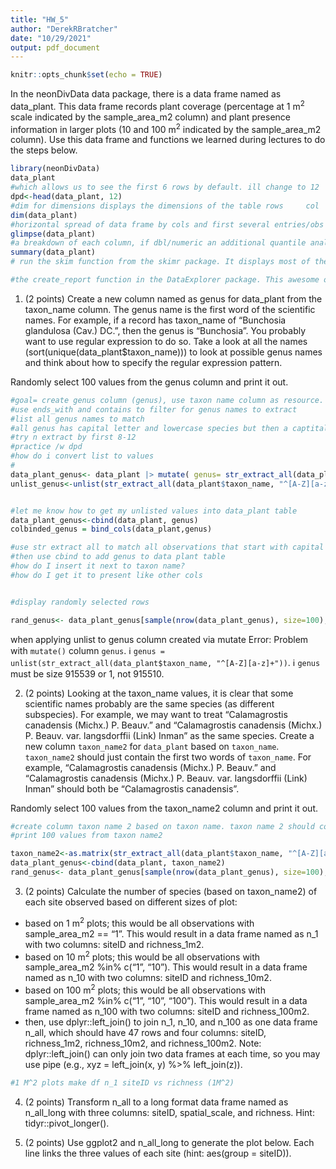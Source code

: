 ```yaml
---
title: "HW_5"
author: "DerekRBratcher"
date: "10/29/2021"
output: pdf_document
---
```


```r
knitr::opts_chunk$set(echo = TRUE)
```

In the neonDivData data package, there is a data frame named as data_plant. This data frame records plant coverage (percentage at 1 m^2^ scale indicated by the sample_area_m2 column) and plant presence information in larger plots (10 and 100 m^2^ indicated by the sample_area_m2 column). Use this data frame and functions we learned during lectures to do the steps below.
```r
library(neonDivData)
data_plant
#which allows us to see the first 6 rows by default. ill change to 12
dpd<-head(data_plant, 12)
#dim for dimensions displays the dimensions of the table rows     col
dim(data_plant)
#horizontal spread of data frame by cols and first several entries/obs
glimpse(data_plant)
#a breakdown of each column, if dbl/numeric an additional quantile analysis applied 
summary(data_plant) 
# run the skim function from the skimr package. It displays most of the numerical attributes from summary, but it also displays missing values, more quantile information and an inline histogram for each variable!

#the create_report function in the DataExplorer package. This awesome one line function will pull a full data profile of your data frame. It will produce an html file with the basic statistics, structure, missing data, distribution visualizations, correlation matrix and principal component analysis for your data frame! 
```


1. (2 points) Create a new column named as genus for data_plant from the taxon_name column. The genus name is the first word of the scientific names. For example, if a record has taxon_name of "Bunchosia glandulosa (Cav.) DC.", then the genus is "Bunchosia". You probably want to use regular expression to do so. Take a look at all the names (sort(unique(data_plant$taxon_name))) to look at possible genus names and think about how to specify the regular expression pattern. 

Randomly select 100 values from the genus column and print it out.


```r
#goal= create genus column (genus), use taxon name column as resource. use regex
#use ends_with and contains to filter for genus names to extract
#list all genus names to match
#all genus has capital letter and lowercase species but then a captital abbrv
#try n extract by first 8-12 
#practice /w dpd
#how do i convert list to values
#
data_plant_genus<- data_plant |> mutate( genus= str_extract_all(data_plant$taxon_name, "^[A-Z][a-z]+"))
unlist_genus<-unlist(str_extract_all(data_plant$taxon_name, "^[A-Z][a-z]+"))


#let me know how to get my unlisted values into data_plant table
data_plant_genus<-cbind(data_plant, genus)
colbinded_genus = bind_cols(data_plant,genus)

#use str extract all to match all observations that start with capital alphanumeric followed by any number of lowercase alpha numerics and a space 
#then use cbind to add genus to data plant table
#how do I insert it next to taxon name?
#how do I get it to present like other cols


#display randomly selected rows

rand_genus<- data_plant_genus[sample(nrow(data_plant_genus), size=100), ]
```
when applying unlist to genus column created via mutate
Error: Problem with `mutate()` column `genus`.
ℹ `genus = unlist(str_extract_all(data_plant$taxon_name, "^[A-Z][a-z]+"))`.
ℹ `genus` must be size 915539 or 1, not 915510.


2. (2 points) Looking at the taxon_name values, it is clear that some scientific names probably are the same species (as different subspecies). For example, we may want to treat “Calamagrostis canadensis (Michx.) P. Beauv.” and “Calamagrostis canadensis (Michx.) P. Beauv. var. langsdorffii (Link) Inman” as the same species. Create a new column `taxon_name2` for `data_plant` based on `taxon_name`. `taxon_name2` should just contain the first two words of `taxon_name`. For example, “Calamagrostis canadensis (Michx.) P. Beauv.” and “Calamagrostis canadensis (Michx.) P. Beauv. var. langsdorffii (Link) Inman” should both be “Calamagrostis canadensis”. 

Randomly select 100 values from the taxon_name2 column and print it out.


```r
#create column taxon name 2 based on taxon name. taxon name 2 should contain just the first 2 words of taxon name for each value
#print 100 values from taxon name2

taxon_name2<-as.matrix(str_extract_all(data_plant$taxon_name, "^[A-Z][a-z]+\\s[a-z]+"))
data_plant_genus<-cbind(data_plant, taxon_name2)
rand_genus<- data_plant_genus[sample(nrow(data_plant_genus), size=100), ]
```

3. (2 points) Calculate the number of species (based on taxon_name2) of each site observed based on different sizes of plot:

  + based on 1 m^2^ plots; this would be all observations with sample_area_m2 == "1". This would result in a data frame named as n_1 with two columns: siteID and richness_1m2.
  + based on 10 m^2^ plots; this would be all observations with sample_area_m2 %in% c("1", "10"). This would result in a data frame named as n_10 with two columns: siteID and richness_10m2.
  + based on 100 m^2^ plots; this would be all observations with sample_area_m2 %in% c("1", "10", "100"). This would result in a data frame named as n_100 with two columns: siteID and richness_100m2.
  + then, use dplyr::left_join() to join n_1, n_10, and n_100 as one data frame n_all, which should have 47 rows and four columns: siteID, richness_1m2, richness_10m2, and richness_100m2. Note: dplyr::left_join() can only join two data frames at each time, so you may use pipe (e.g., xyz = left_join(x, y) %>% left_join(z)).
  
```r
#1 M^2 plots make df n_1 siteID vs richness (1M^2)


```
  

4.    (2 points) Transform n_all to a long format data frame named as n_all_long with three columns: siteID, spatial_scale, and richness. Hint: tidyr::pivot_longer().

5.    (2 points) Use ggplot2 and n_all_long to generate the plot below. Each line links the three values of each site (hint: aes(group = siteID)).

